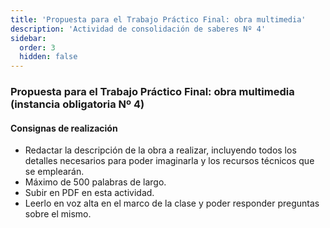 ```yaml
---
title: 'Propuesta para el Trabajo Práctico Final: obra multimedia'
description: 'Actividad de consolidación de saberes Nº 4'
sidebar:
  order: 3
  hidden: false
---
```


### Propuesta para el Trabajo Práctico Final: obra multimedia (instancia obligatoria Nº 4)

#### Consignas de realización

- Redactar la descripción de la obra a realizar, incluyendo todos los detalles necesarios para poder imaginarla y los recursos técnicos que se emplearán.
- Máximo de 500 palabras de largo.
- Subir en PDF en esta actividad.
- Leerlo en voz alta en el marco de la clase y poder responder preguntas sobre el mismo.